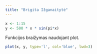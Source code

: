 ```yaml
---
title: "Brigita Ižganaitytė"
---
```

```r
x <- 1:15
y <- 500 * x * sin(pi*x)
```
Funkcijos braižymas naudojant plot. 
```r
plot(x, y, type='l', col='blue', lwd=3)
```
